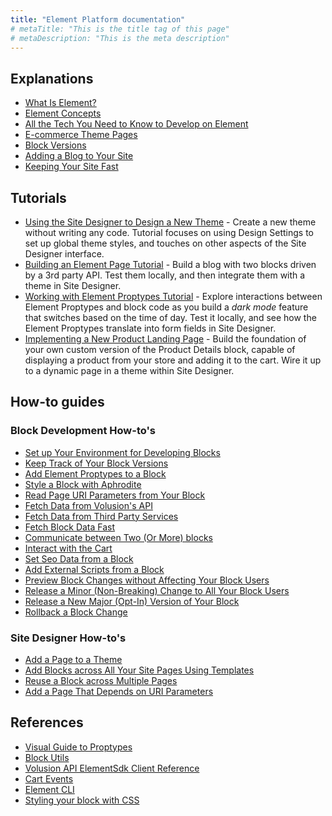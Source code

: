 ```yaml
---
title: "Element Platform documentation"
# metaTitle: "This is the title tag of this page"
# metaDescription: "This is the meta description"
---
```


## Explanations

* [What Is Element?](explanations/what-is-element)
* [Element Concepts](explanations/element-concepts)
* [All the Tech You Need to Know to Develop on Element](explanations/all-the-tech-you-need)
* [E-commerce Theme Pages](explanations/e-commerce-pages)
* [Block Versions](explanations/block-versions)
* [Adding a Blog to Your Site](explanations/adding-a-blog)
* [Keeping Your Site Fast](explanations/keeping-your-site-fast)

## Tutorials

* [Using the Site Designer to Design a New Theme](tutorials/site-designer) - Create a new theme without writing any code. Tutorial focuses on using Design Settings to set up global theme styles, and touches on other aspects of the Site Designer interface.
* [Building an Element Page Tutorial](tutorials/building-an-element-page) - Build a blog with two blocks driven by a 3rd party API. Test them locally, and then integrate them with a theme in Site Designer.
* [Working with Element Proptypes Tutorial](tutorials/proptypes) - Explore interactions between Element Proptypes and block code as you build a _dark mode_ feature that switches based on the time of day. Test it locally, and see how the Element Proptypes translate into form fields in Site Designer.
* [Implementing a New Product Landing Page](tutorials/product-landing-page) - Build the foundation of your own custom version of the Product Details block, capable of displaying a product from your store and adding it to the cart. Wire it up to a dynamic page in a theme within Site Designer.

## How-to guides

### Block Development How-to's

* [Set up Your Environment for Developing Blocks](how-to/env-setup)
* [Keep Track of Your Block Versions](how-to/track-block-versions)
* [Add Element Proptypes to a Block](how-to/proptypes)
* [Style a Block with Aphrodite](how-to/style-a-block-with-aphrodite)
* [Read Page URI Parameters from Your Block](how-to/read-page-uri-parameters-in-blocks)
* [Fetch Data from Volusion's API](how-to/data-volusion-api)
* [Fetch Data from Third Party Services](how-to/data-third-party-services)
* [Fetch Block Data Fast](how-to/fetch-data-fast)
* [Communicate between Two (Or More) blocks](how-to/communicate-between-blocks)
* [Interact with the Cart](how-to/interact-with-the-cart)
* [Set Seo Data from a Block](/how-to/set-seo-data-from-a-block)
* [Add External Scripts from a Block](/how-to/add-external-scripts-from-a-block)
* [Preview Block Changes without Affecting Your Block Users](how-to/preview-block-changes)
* [Release a Minor (Non-Breaking) Change to All Your Block Users](/how-to/release-a-minor-block-change)
* [Release a New Major (Opt-In) Version of Your Block](how-to/release-a-new-major-block-version)
* [Rollback a Block Change](how-to/rollback-a-block-change)

### Site Designer How-to's

* [Add a Page to a Theme](how-to/add-page-to-theme)
* [Add Blocks across All Your Site Pages Using Templates](how-to/add-blocks-to-templates)
* [Reuse a Block across Multiple Pages](how-to/reuse-a-block-across-pages)
* [Add a Page That Depends on URI Parameters](how-to/add-page-with-uri-parameters)

## References

* [Visual Guide to Proptypes](references/proptypes)
* [Block Utils](references/block-utils)
* [Volusion API ElementSdk Client Reference](references/sdk)
* [Cart Events](references/cart-events)
* [Element CLI](references/element-cli)
* [Styling your block with CSS](references/styling-your-block-with-css)
